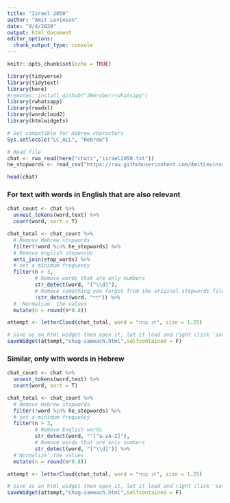 ```yaml
---
title: "Israel 2050"
author: "Amit Levinson"
date: "9/4/2020"
output: html_document
editor_options: 
  chunk_output_type: console
---
```


```r
knitr::opts_chunk$set(echo = TRUE)
```

```r
library(tidyverse)
library(tidytext)
library(here)
#remotes::install_github("JBGruber/rwhatsapp")
library(rwhatsapp)
library(readxl)
library(wordcloud2)
library(htmlwidgets)
```


```r
# Set compatible for Hebrew characters
Sys.setlocale("LC_ALL", "Hebrew")

# Read file
chat <- rwa_read(here("chats","israel2050.txt"))
he_stopwords <- read_csv("https://raw.githubusercontent.com/AmitLevinson/Datasets/master/Stopwords/he_stopwords.csv")

head(chat)
```

### For text with words in English that are also relevant

```r
chat_count <- chat %>% 
  unnest_tokens(word,text) %>% 
  count(word, sort = T) 

chat_total <- chat_count %>% 
  # Remove Hebrew stopwords
  filter(!word %in% he_stopwords) %>% 
  # Remove english stopwords
  anti_join(stop_words) %>% 
  # set a minimum frequency
  filter(n > 3,
         # Remove words that are only numbers
         str_detect(word, "[^\\d]"),
         # Remove something you forgot from the original stopwords files
         !str_detect(word, "היי")) %>% 
  # 'Normalize' the values
  mutate(n = round(n*0.8))

attempt <- letterCloud(chat_total, word = "חג שמח", size = 1.25)

# Save as an html widget then open it, let it load and right click 'save image'.
saveWidget(attempt,"chag-sameach.html",selfcontained = F)

```

### Similar, only with words in Hebrew


```r
chat_count <- chat %>% 
  unnest_tokens(word,text) %>% 
  count(word, sort = T) 

chat_total <- chat_count %>% 
  # Remove Hebrew stopwords
  filter(!word %in% he_stopwords) %>% 
  # set a minimum frequency
  filter(n > 3,
         # Remove English words
         str_detect(word, "^[^a-zA-Z]"),
         # Remove words that are only numbers
         str_detect(word, "[^\\d]")) %>% 
  #'Normalize' the values
  mutate(n = round(n*0.8))

attempt <- letterCloud(chat_total, word = "חג שמח", size = 1.25)

# Save as an html widget then open it, let it load and right click 'save image'.
saveWidget(attempt,"chag-sameach.html",selfcontained = F)
```

